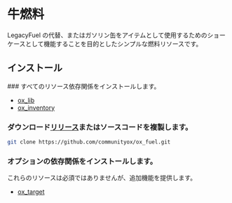 
# 牛燃料

<ResourceLinks repo="https://github.com/communityox/ox_fuel" />

LegacyFuel の代替、またはガソリン缶をアイテムとして使用するためのショーケースとして機能することを目的としたシンプルな燃料リソースです。

## インストール

<Steps>
  ### すべてのリソース依存関係をインストールします。

- [ox_lib](../ox_lib/)
- [ox_inventory](../ox_inventory/)

### ダウンロード[リリース](https://github.com/communityox/ox_fuel/releases)またはソースコードを複製します。

```bash
git clone https://github.com/communityox/ox_fuel.git
```

### オプションの依存関係をインストールします。

これらのリソースは必須ではありませんが、追加機能を提供します。

- [ox_target](../ox_target/)

</Steps>
